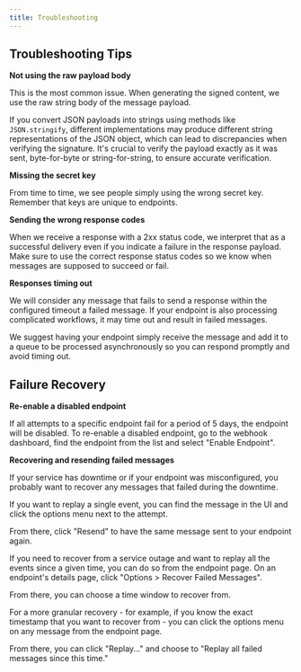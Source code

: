 ```yaml
---
title: Troubleshooting
---
```


## Troubleshooting Tips

**Not using the raw payload body**

This is the most common issue. When generating the signed content, we use the raw string body of the message payload.

If you convert JSON payloads into strings using methods like `JSON.stringify`, different implementations may produce different string representations of the JSON object, which can lead to discrepancies when verifying the signature. It's crucial to verify the payload exactly as it was sent, byte-for-byte or string-for-string, to ensure accurate verification.

**Missing the secret key**

From time to time, we see people simply using the wrong secret key. Remember that keys are unique to endpoints.

**Sending the wrong response codes**

When we receive a response with a 2xx status code, we interpret that as a successful delivery even if you indicate a failure in the response payload. Make sure to use the correct response status codes so we know when messages are supposed to succeed or fail.

**Responses timing out**

We will consider any message that fails to send a response within the configured timeout a failed message. If your endpoint is also processing complicated workflows, it may time out and result in failed messages.

We suggest having your endpoint simply receive the message and add it to a queue to be processed asynchronously so you can respond promptly and avoid timing out.

## Failure Recovery

**Re-enable a disabled endpoint**

If all attempts to a specific endpoint fail for a period of 5 days, the endpoint will be disabled. To re-enable a disabled endpoint, go to the webhook dashboard, find the endpoint from the list and select "Enable Endpoint".

**Recovering and resending failed messages**

If your service has downtime or if your endpoint was misconfigured, you probably want to recover any messages that failed during the downtime.

If you want to replay a single event, you can find the message in the UI and click the options menu next to the attempt.

From there, click "Resend" to have the same message sent to your endpoint again.

If you need to recover from a service outage and want to replay all the events since a given time, you can do so from the endpoint page. On an endpoint's details page, click "Options > Recover Failed Messages".

From there, you can choose a time window to recover from.

For a more granular recovery - for example, if you know the exact timestamp that you want to recover from - you can click the options menu on any message from the endpoint page.

From there, you can click "Replay..." and choose to "Replay all failed messages since this time."